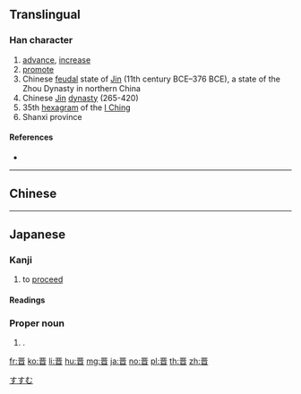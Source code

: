 {{character info/new}}
{{also|晉}}
==Translingual==
{{ja-forms|[[晋]]|[[晋]]|[[晉]]}}

===Han character===
{{Han char|rn=72|rad=日|as=06|sn=10|four=|canj=MCA|ids=⿱亚日}}

# [[advance]], [[increase]]
# [[promote]]
# Chinese [[feudal]] state of [[Jin]] (11th century BCE–376 BCE), a state of the Zhou Dynasty in northern China
# Chinese [[w:Jin Dynasty (265–420)|Jin]] [[dynasty]] (265-420)
# 35th [[hexagram]] of the [[I Ching]]
# Shanxi province 
====References====
* {{Han ref|kx=0495.020|dkj=13899|dj=0860.080|hdz=21506.030|uh=664B|ud=26187}}

----

==Chinese==
{{zh-see|晉}}

----

==Japanese==

===Kanji===
{{ja-kanji|grade=8|rs=日06|style=s|kyu=晉}}

# to [[proceed]]

====Readings====
{{ja-readings
|on=[[しん]] (shin)
|kun=[[晋む]] ([[すすむ|すす-む]], ''[[susumu|susu-mu]]'')
|nanori=[[くに]] (''[[kuni]]''), [[すすみ]] (''[[susumi]]''), [[すすむ]] (''[[susumu]]''), [[のぶ]] (''[[nobu]]''), [[ゆき]] (''[[yuki]]'')
}}

===Proper noun===
{{ja-pos|proper|すすむ|kyu=晉}}

# {{given name|male|lang=ja}}.

[[Category:Japanese male given names|すすむ]]

[[fr:晋]]
[[ko:晋]]
[[li:晋]]
[[hu:晋]]
[[mg:晋]]
[[ja:晋]]
[[no:晋]]
[[pl:晋]]
[[th:晋]]
[[zh:晋]]